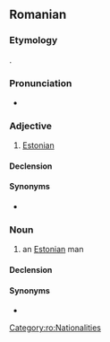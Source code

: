 {{also|Estonian}}
==Romanian==

===Etymology===
{{bor|ro|fr|estonien}}.

===Pronunciation===
* {{IPA|/es.to.niˈan/|lang=ro}}

===Adjective===
{{ro-adj|mp=estonieni|fp=estoniene}}

# [[Estonian]]

====Declension====
{{ro-decl-adj|mp=estonieni|fp=estoniene}}

====Synonyms====
* {{l|ro|eston}}

===Noun===
{{ro-noun|m|estonieni|f=estoniană}}

# an [[Estonian]] man

====Declension====
{{ro-noun-m|pl=estonieni}}

====Synonyms====
* {{l|ro|eston}}

[[Category:ro:Nationalities]]